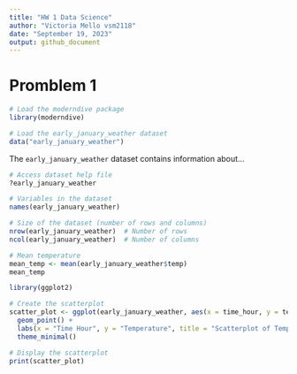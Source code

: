 ```yaml
---
title: "HW 1 Data Science"
author: "Victoria Mello vsm2118"
date: "September 19, 2023"
output: github_document
---
```

# Promblem 1

```r
# Load the moderndive package
library(moderndive)

# Load the early_january_weather dataset
data("early_january_weather")
```

The `early_january_weather` dataset contains information about...

```r
# Access dataset help file
?early_january_weather
```

```r
# Variables in the dataset
names(early_january_weather)

# Size of the dataset (number of rows and columns)
nrow(early_january_weather)  # Number of rows
ncol(early_january_weather)  # Number of columns

# Mean temperature
mean_temp <- mean(early_january_weather$temp)
mean_temp
```

```r
library(ggplot2)

# Create the scatterplot
scatter_plot <- ggplot(early_january_weather, aes(x = time_hour, y = temp, color = humid)) +
  geom_point() +
  labs(x = "Time Hour", y = "Temperature", title = "Scatterplot of Temperature vs. Time Hour") +
  theme_minimal()

# Display the scatterplot
print(scatter_plot)
```